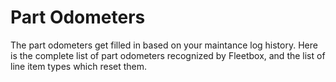 
# Part Odometers

The part odometers get filled in based on your maintance log history. Here is
the complete list of part odometers recognized by Fleetbox, and the list of
line item types which reset them.

<PartOdometers />
